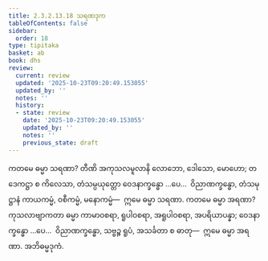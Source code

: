 ```yaml
---
title: 2.3.2.13.18 သရဏဒုက
tableOfContents: false
sidebar:
  order: 18
type: tipitaka
basket: ab
book: dhs
review:
  current: review
  updated: '2025-10-23T09:20:49.153055'
  updated_by: ''
  notes: ''
  history:
  - state: review
    date: '2025-10-23T09:20:49.153055'
    updated_by: ''
    notes: ''
    previous_state: draft
---
```



<ReviewStatus review={frontmatter.review} showDetails={true} />

<HypothesisAnnotation frontmatter={frontmatter} />

<DynamicBreadcrumb />

<Division number="1301" book="dhs" e="ch" v="29" p="255">

<Paragraph number="2002" book="dhs">
ကတမေ ဓမ္မာ သရဏာ? တီဏိ အကုသလမူလာနိ လောဘော, ဒေါသော, မောဟော; တဒေကဋ္ဌာ စ ကိလေသာ, တံသမ္ပယုတ္တော ဝေဒနာက္ခန္ဓော …ပေ…  ဝိညာဏက္ခန္ဓော, တံသမုဋ္ဌာနံ ကာယကမ္မံ, ဝစီကမ္မံ, မနောကမ္မံ—  ဣမေ ဓမ္မာ သရဏာ.
</Paragraph>

</Division>
<Division number="1302" book="dhs" e="ch" v="29" p="255">

<Paragraph number="2003" book="dhs">
ကတမေ ဓမ္မာ အရဏာ? ကုသလာဗျာကတာ ဓမ္မာ ကာမာဝစရာ, ရူပါဝစရာ, အရူပါဝစရာ, အပရိယာပန္နာ; ဝေဒနာက္ခန္ဓော …ပေ…  ဝိညာဏက္ခန္ဓော, သဗ္ဗဉ္စ ရူပံ, အသင်္ခတာ စ ဓာတု—  ဣမေ ဓမ္မာ အရဏာ.

</Paragraph>
</Division>

<Paragraph number="2004" type="center" book="dhs">
အဘိဓမ္မဒုကံ.
</Paragraph>